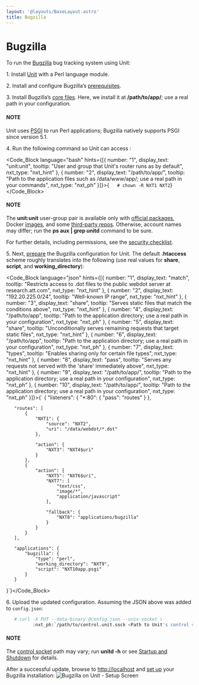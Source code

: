 ```yaml
---
layout: '@layouts/BaseLayout.astro'
title: Bugzilla
---
```

# Bugzilla

To run the [Bugzilla](https://www.bugzilla.org) bug tracking system using Unit:

1\. Install [Unit](../installation.md#installation-precomp-pkgs) with a Perl language module.

2\. Install and configure Bugzilla’s [prerequisites](https://bugzilla.readthedocs.io/en/latest/installing/linux.html#install-packages).

3\. Install Bugzilla’s [core files](https://bugzilla.readthedocs.io/en/latest/installing/linux.html#bugzilla).  Here, we install it at **/path/to/app/**; use a real path in your configuration.

#### NOTE

Unit uses [PSGI](https://metacpan.org/pod/PSGI) to run Perl applications; Bugzilla natively supports PSGI since version 5.1.

4\. Run the following command so Unit can access :

<Code_Block language="bash" hints={[{ number: "1", display_text: "unit:unit", tooltip: "User and group that Unit's router runs as by default", nxt_type: "nxt_hint" }, { number: "2", display_text: "/path/to/app/", tooltip: "Path to the application files such as /data/www/app/; use a real path in your commands", nxt_type: "nxt_ph" }]}>{`   # chown -R NXT1 NXT2`}</Code_Block>

#### NOTE

The **unit:unit** user-group pair is available only with [official packages](../installation.md#installation-precomp-pkgs), Docker [images](../installation.md#installation-docker), and some [third-party repos](../installation.md#installation-community-repos).  Otherwise, account names may differ; run the **ps aux \| grep unitd** command to be sure.

For further details, including permissions, see the [security checklist](security.md#security-apps).

5\. Next, [prepare](../configuration.md#configuration-perl) the Bugzilla configuration for Unit.  The default **.htaccess** scheme roughly translates into the following (use real values for **share**, **script**, and **working\_directory**):

<Code_Block language="json" hints={[{ number: "1", display_text: "match", tooltip: "Restricts access to .dot files to the public webdot server at research.att.com", nxt_type: "nxt_hint" }, { number: "2", display_text: "192.20.225.0/24", tooltip: "Well-known IP range", nxt_type: "nxt_hint" }, { number: "3", display_text: "share", tooltip: "Serves static files that match the conditions above", nxt_type: "nxt_hint" }, { number: "4", display_text: "/path/to/app", tooltip: "Path to the application directory; use a real path in your configuration", nxt_type: "nxt_ph" }, { number: "5", display_text: "share", tooltip: "Unconditionally serves remaining requests that target static files", nxt_type: "nxt_hint" }, { number: "6", display_text: "/path/to/app", tooltip: "Path to the application directory; use a real path in your configuration", nxt_type: "nxt_ph" }, { number: "7", display_text: "types", tooltip: "Enables sharing only for certain file types", nxt_type: "nxt_hint" }, { number: "8", display_text: "pass", tooltip: "Serves any requests not served with the 'share' immediately above", nxt_type: "nxt_hint" }, { number: "9", display_text: "/path/to/app/", tooltip: "Path to the application directory; use a real path in your configuration", nxt_type: "nxt_ph" }, { number: "10", display_text: "/path/to/app/", tooltip: "Path to the application directory; use a real path in your configuration", nxt_type: "nxt_ph" }]}>{`   {
       "listeners": {
           "*:80": {
               "pass": "routes"
           }
       },

       "routes": [
           {
               "NXT1": {
                   "source": "NXT2",
                   "uri": "/data/webdot/*.dot"
               },

               "action": {
                   "NXT3": "NXT4$uri"
               }
           },
           {
               "action": {
                   "NXT5": "NXT6$uri",
                   "NXT7": [
                       "text/css",
                       "image/*",
                       "application/javascript"
                   ],

                   "fallback": {
                       "NXT8": "applications/bugzilla"
                   }
               }
           }
       ],

       "applications": {
           "bugzilla": {
               "type": "perl",
               "working_directory": "NXT9",
               "script": "NXT10app.psgi"
           }
       }
   }`}</Code_Block>

6\. Upload the updated configuration.  Assuming the JSON above was added to `config.json`:

```bash
   # curl -X PUT --data-binary @config.json --unix-socket \
          :nxt_ph:`/path/to/control.unit.sock <Path to Unit's control socket in your installation>` :nxt_hint:`http://localhost/config/ <Path to the config section in Unit's control API>`
```

#### NOTE

The [control socket](../controlapi.md#configuration-socket) path may vary; run **unitd -h** or see [Startup and Shutdown](source.md#source-startup) for details.

After a successful update, browse to [http://localhost](http://localhost) and [set up](https://bugzilla.readthedocs.io/en/latest/installing/essential-post-install-config.html) your Bugzilla installation: ![Bugzilla on Unit - Setup Screen](/bugzilla.png)